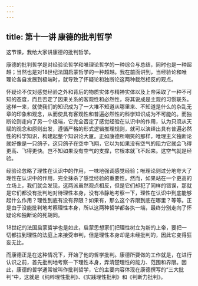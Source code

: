 ```yaml
---
---
---
```

title: 第十一讲 康德的批判哲学
---







这节课，我给大家讲康德的批判哲学。

康德的批判哲学是对经验论哲学和唯理论哲学的一种综合与总结，同时也是一种超越；当然也是对18世纪法国启蒙哲学的一种超越。我在前面讲到，当经验论和唯理论各自发展到极端时，就导致了怀疑论和独断论这两种截然相反的观点。

怀疑论不仅对感觉经验之外和背后的物质实体与精神实体以及上帝采取了一种不可知的态度，而且否定了因果关系的客观性和必然性，将其说成是主观的习惯联系。这样一来，就使我们的知识成为了一大堆不知道从哪里来、不知道是什么的杂乱无章的印象和观念，从而使具有客观性和普遍必然性的科学知识成为不可能的。而独断论则走向了另一个极端，它完全否定了感觉经验在认识中的作用，认为只须从天赋的观念和原则出发，遵循严格的形式逻辑推理规则，就可以演绎出具有普遍必然性的科学知识，构建起整个知识论大厦。正如康德所嘲笑的那样，唯理主义独断论就好像是一只鸽子，这只鸽子在空中飞翔，它以为如果没有空气的阻力它就会飞得更高、飞得更快。岂不知如果没有空气的支撑，它根本就飞不起来。这空气就是经验。

经验论忽略了理性在认识中的作用，一味地强调感觉经验；唯理论则过分地夸大了理性在认识中的作用，完全抹杀了感觉经验的重要性。然而，如果站在一个更高的立场上，我们就会发现，这两派虽然观点相反，但是它们却犯了同样的错误，那就是它们都没有批判地对待理性本身，没有冷静地考察一下，理性在认识中到底能够起什么作用？理性到底有没有界限？如果有，那么这个界限到底在哪里？等等。正是由于没能批判地考察理性本身，所以这两种哲学都各执一端，最终分别走向了怀疑论和独断论的死胡同。

18世纪的法国启蒙哲学也是如此，启蒙思想家们把理性树立为新的上帝，要把一切都拉到理性的法庭上来接受审判，但是理性本身却是未经批判的，因此它变得狂妄无比。

而康德正是在这种情况下，开始了他的哲学批判。康德所要做的工作就是，在进行认识之前，首先批判地考察一下理性本身，弄清楚理性的能力、范围和界限。因此，康德的哲学通常被叫作批判哲学，它的主要内容体现在康德撰写的“三大批判”中，这就是《纯粹理性批判》、《实践理性批判》和《判断力批判》。